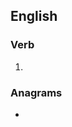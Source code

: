 ==English==

===Verb===
{{head|en|verb form}}

# {{en-third-person singular of|reface}}

===Anagrams===
* {{anagrams|en|a=aceefrs|feraces}}